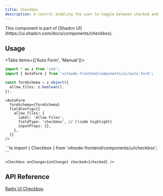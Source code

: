 ```yaml
---
title: Checkbox
description: A control enabling the user to toggle between checked and unchecked states.
---
```


<Callout title="Shadcn UI">
  This component is part of [Shadcn
  UI](https://ui.shadcn.com/docs/components/checkbox).
</Callout>

## Usage


<Tabs items={['Auto Form', 'Manual']}>
  <Tab value="Auto Form">
```ts
import * as z from 'zod';
import { AutoForm } from 'vitnode-frontend/components/ui/auto-form';
```

```ts
const formSchema = z.object({
  allow_files: z.boolean(),
});
```

```tsx
<AutoForm
  formSchema={formSchema}
  fieldConfig={{
    allow_files: {
      label: 'Allow Files',
      fieldType: 'checkbox', // [!code highlight]
      inputProps: {},
    },
  }}
/>
```

  </Tab>

  <Tab value="Manual">
```ts
import { Checkbox } from 'vitnode-frontend/components/ui/checkbox';
```

```tsx
<Checkbox onChange={onChange} checked={checked} />
```

  </Tab>
</Tabs>

## API Reference

[Radix UI Checkbox](https://www.radix-ui.com/primitives/docs/components/checkbox#api-reference).
